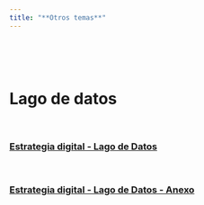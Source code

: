 ---
title: "**Otros temas**"
--- 
<br>
<br>
<br>

<div class=text-justify>

# **Lago de datos**

<br>

### [Estrategia digital - Lago de Datos](https://365inegi.sharepoint.com/:b:/s/dgiai/100_DGG_DGIAII/150_DAA_DGAI/ERQUbDc5gKNOkVaXe62RDGMBHcWumdoexoU4Wg13CJ7wXA?e=PTt0I8){target="_blank"}

<br>

### [Estrategia digital - Lago de Datos - Anexo](https://365inegi.sharepoint.com/:b:/s/dgiai/100_DGG_DGIAII/150_DAA_DGAI/EY1hTq_CoYtMt-qpfRXr8kMBftMxaTciZCiX8ktzNfqPfQ?e=PYYzaB){target="_blank"} 


<br>



